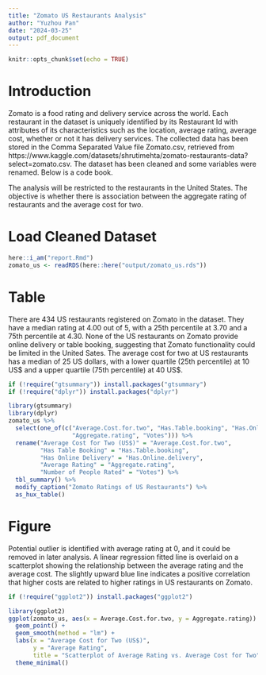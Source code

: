```yaml
---
title: "Zomato US Restaurants Analysis"
author: "Yuzhou Pan"
date: "2024-03-25"
output: pdf_document
---
```


```r
knitr::opts_chunk$set(echo = TRUE)
```

# Introduction

Zomato is a food rating and delivery service across the world. Each restaurant in the dataset is uniquely identified by its Restaurant Id with attributes of its characteristics such as the location, average rating, average cost, whether or not it has delivery services. The collected data has been stored in the Comma Separated Value file Zomato.csv, retrieved from https://www.kaggle.com/datasets/shrutimehta/zomato-restaurants-data?select=zomato.csv. The dataset has been cleaned and some variables were renamed. Below is a code book.

\begin{center}
\begin{tabular}{| l | l |}
  \hline
  \textbf{Variable} & \textbf{Description}\\
  \hline
  Restaurant & Id	Unique id of every restaurant across various cities of the world\\
  Restaurant.Name &	Name of the restaurant\\
  Country &	Country in which restaurant is located\\
  City &	City in which restaurant is located\\
  Address &	Address of the restaurant\\
  Locality & Location in the city\\
  Locality.Verbose & Detailed description of the locality\\
  Longitude	& Longitude coordinate of the restaurant's location\\
  Latitude & Latitude coordinate of the restaurant's location\\
  Cuisines & Cuisines offered by the restaurant\\
  Average.Cost.for.two & Cost for two people in different currencies\\
  Currency & Currency of the country\\
  Has.Table.booking &	yes/no\\
  Has.Online.delivery &	yes/no\\
  Is.delivering &	yes/no\\
  Switch.to.order menu &	yes/no\\
  Price.range	& range of price of food\\
  Aggregate.Rating & Average rating out of 5\\
  Votes	& Number of ratings\\
  \hline
\end{tabular}
\end{center}
  
The analysis will be restricted to the restaurants in the United States. The objective is whether there is association between the aggregate rating of restaurants and the average cost for two. 

\newpage

# Load Cleaned Dataset

```r
here::i_am("report.Rmd")
zomato_us <- readRDS(here::here("output/zomato_us.rds"))
```

# Table

There are 434 US restaurants registered on Zomato in the dataset. They have a median rating at 4.00 out of 5, with a 25th percentile at 3.70 and a 75th percentile at 4.30. None of the US restaurants on Zomato provide online delivery or table booking, suggesting that Zomato functionality could be limited in the United Sates. The average cost for two at US restaurants has a median of 25 US dollars, with a lower quartile (25th percentile) at 10 US\$ and a upper quartile (75th percentile) at 40 US\$. 

```r
if (!require("gtsummary")) install.packages("gtsummary")
if (!require("dplyr")) install.packages("dplyr")

library(gtsummary)
library(dplyr)
zomato_us %>%
  select(one_of(c("Average.Cost.for.two", "Has.Table.booking", "Has.Online.delivery", 
                  "Aggregate.rating", "Votes"))) %>%
  rename("Average Cost for Two (US$)" = "Average.Cost.for.two",
         "Has Table Booking" = "Has.Table.booking", 
         "Has Online Delivery" = "Has.Online.delivery",
         "Average Rating" = "Aggregate.rating",
         "Number of People Rated" = "Votes") %>%
  tbl_summary() %>%
  modify_caption("Zomato Ratings of US Restaurants") %>%
  as_hux_table()
```

\newpage

# Figure

Potential outlier is identified with average rating at 0, and it could be removed in later analysis. A linear regression fitted line is overlaid on a scatterplot showing the relationship between the average rating and the average cost. The slightly upward blue line indicates a positive correlation that higher costs are related to higher ratings in US restaurants on Zomato.

```r
if (!require("ggplot2")) install.packages("ggplot2")

library(ggplot2)
ggplot(zomato_us, aes(x = Average.Cost.for.two, y = Aggregate.rating)) +
  geom_point() +
  geom_smooth(method = "lm") +
  labs(x = "Average Cost for Two (US$)",
       y = "Average Rating",
       title = "Scatterplot of Average Rating vs. Average Cost for Two") +
  theme_minimal()
```